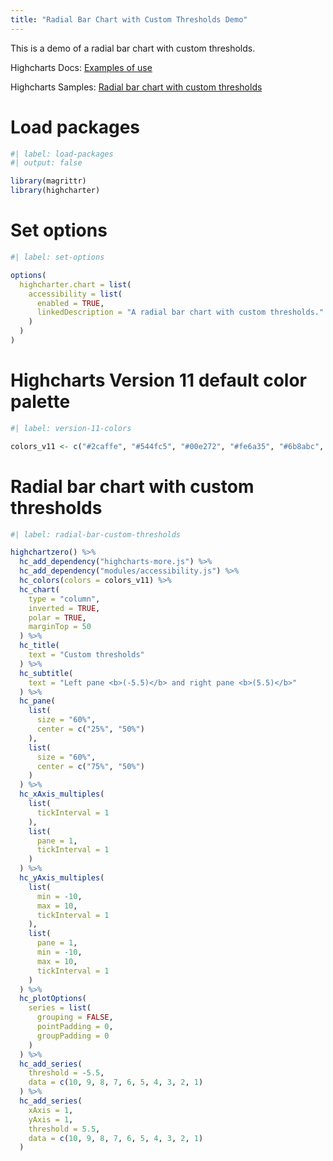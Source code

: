 ```yaml
---
title: "Radial Bar Chart with Custom Thresholds Demo"
---
```


This is a demo of a radial bar chart with custom thresholds.

Highcharts Docs: [Examples of use](https://www.highcharts.com/docs/chart-and-series-types/radial-bar-chart#examples-of-use)

Highcharts Samples: [Radial bar chart with custom thresholds](https://jsfiddle.net/gh/get/library/pure/highcharts/highcharts/tree/master/samples/highcharts/series-polar/column-inverted-threshold)

# Load packages

```r
#| label: load-packages
#| output: false

library(magrittr)
library(highcharter)
```

# Set options

```r
#| label: set-options

options(
  highcharter.chart = list(
    accessibility = list(
      enabled = TRUE,
      linkedDescription = "A radial bar chart with custom thresholds."
    )
  )
)
```

# Highcharts Version 11 default color palette

```r
#| label: version-11-colors

colors_v11 <- c("#2caffe", "#544fc5", "#00e272", "#fe6a35", "#6b8abc", "#d568fb", "#2ee0ca", "#fa4b42", "#feb56a", "#91e8e1")
```

# Radial bar chart with custom thresholds

```r
#| label: radial-bar-custom-thresholds

highchartzero() %>% 
  hc_add_dependency("highcharts-more.js") %>%
  hc_add_dependency("modules/accessibility.js") %>% 
  hc_colors(colors = colors_v11) %>% 
  hc_chart(
    type = "column",
    inverted = TRUE,
    polar = TRUE,
    marginTop = 50
  ) %>% 
  hc_title(
    text = "Custom thresholds"
  ) %>% 
  hc_subtitle(
    text = "Left pane <b>(-5.5)</b> and right pane <b>(5.5)</b>"
  ) %>% 
  hc_pane(
    list(
      size = "60%",
      center = c("25%", "50%")
    ),
    list(
      size = "60%",
      center = c("75%", "50%")
    )
  ) %>% 
  hc_xAxis_multiples(
    list(
      tickInterval = 1
    ),
    list(
      pane = 1,
      tickInterval = 1
    )
  ) %>% 
  hc_yAxis_multiples(
    list(
      min = -10,
      max = 10,
      tickInterval = 1
    ),
    list(
      pane = 1,
      min = -10,
      max = 10,
      tickInterval = 1
    )
  ) %>% 
  hc_plotOptions(
    series = list(
      grouping = FALSE,
      pointPadding = 0,
      groupPadding = 0
    )
  ) %>% 
  hc_add_series(
    threshold = -5.5,
    data = c(10, 9, 8, 7, 6, 5, 4, 3, 2, 1)
  ) %>% 
  hc_add_series(
    xAxis = 1,
    yAxis = 1,
    threshold = 5.5,
    data = c(10, 9, 8, 7, 6, 5, 4, 3, 2, 1)
  )
```

